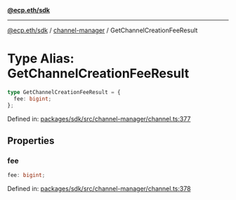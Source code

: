 [**@ecp.eth/sdk**](../../index.mdx)

***

[@ecp.eth/sdk](/sdk-reference/index.mdx) / [channel-manager](/sdk-reference/channel-manager/index.mdx) / GetChannelCreationFeeResult

# Type Alias: GetChannelCreationFeeResult

```ts
type GetChannelCreationFeeResult = {
  fee: bigint;
};
```

Defined in: [packages/sdk/src/channel-manager/channel.ts:377](https://github.com/ecp-eth/comments-monorepo/blob/main/packages/sdk/src/channel-manager/channel.ts#L377)

## Properties

### fee

```ts
fee: bigint;
```

Defined in: [packages/sdk/src/channel-manager/channel.ts:378](https://github.com/ecp-eth/comments-monorepo/blob/main/packages/sdk/src/channel-manager/channel.ts#L378)

